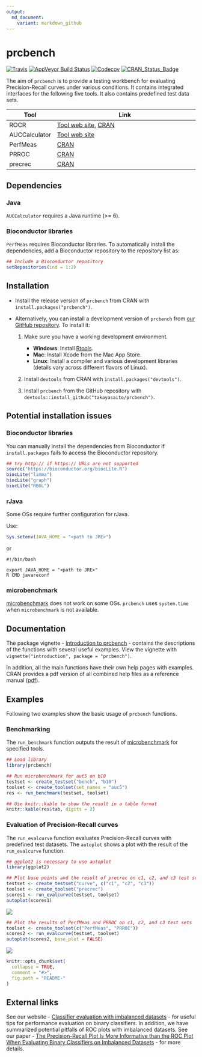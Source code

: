 ```yaml
---
output:
  md_document:
    variant: markdown_github
---
```


# prcbench

[![Travis](https://img.shields.io/travis/takayasaito/prcbench.svg?maxAge=2592000)](https://travis-ci.org/takayasaito/prcbench)
[![AppVeyor Build Status](https://ci.appveyor.com/api/projects/status/github/takayasaito/prcbench?branch=master&svg=true)](https://ci.appveyor.com/project/takayasaito/prcbench)
[![Codecov](https://img.shields.io/codecov/c/github/takayasaito/prcbench.svg?maxAge=2592000)](https://codecov.io/github/takayasaito/prcbench?branch=master)
[![CRAN_Status_Badge](http://www.r-pkg.org/badges/version/prcbench)](http://cran.r-project.org/package=prcbench)

The aim of `prcbench` is to provide a testing workbench for evaluating 
Precision-Recall curves under various conditions. It contains integrated 
interfaces for the following five tools. It also contains predefined test data sets. 

| Tool          | Link                                                     |
| ------------- | -------------------------------------------------------- |
| ROCR          | [Tool web site](http://rocr.bioinf.mpi-sb.mpg.de), [CRAN](https://cran.r-project.org/package=ROCR)          |
| AUCCalculator | [Tool web site](http://mark.goadrich.com/programs/AUC)    |
| PerfMeas      | [CRAN](https://cran.r-project.org/package=PerfMeas)      |
| PRROC         | [CRAN](https://cran.r-project.org/package=PRROC)         |
| precrec       | [CRAN](https://cran.r-project.org/package=precrec)       |

## Dependencies
### Java
`AUCCalculator` requires a Java runtime (>= 6).

### Bioconductor libraries
`PerfMeas` requires Bioconductor libraries. 
To automatically install the dependencies, add a Bioconductor repository to the repository list as: 
```r
## Include a Bioconductor repository
setRepositories(ind = 1:2)
```

## Installation
* Install the release version of `prcbench` from CRAN with `install.packages("prcbench")`.

* Alternatively, you can install a development version of `prcbench` from [our GitHub repository](https://github.com/takayasaito/prcbench). To install it:

    1. Make sure you have a working development environment.
        * **Windows**: Install [Rtools](http://cran.r-project.org/bin/windows/Rtools/).
        * **Mac**: Install Xcode from the Mac App Store.
        * **Linux**: Install a compiler and various development libraries (details vary across different flavors of Linux).

    2. Install `devtools` from CRAN with `install.packages("devtools")`.

    3. Install `prcbench` from the GitHub repository with `devtools::install_github("takayasaito/prcbench")`.

## Potential installation issues
### Bioconductor libraries
You can manually install the dependencies from Bioconductor
if `install.packages` fails to access the Bioconductor repository.
```r
## try http:// if https:// URLs are not supported
source("https://bioconductor.org/biocLite.R")
biocLite("limma")
biocLite("graph")
biocLite("RBGL")
```

### rJava
Some OSs require further configuration for rJava.

Use:
```r
Sys.setenv(JAVA_HOME = "<path to JRE>")
```

or

```
#!/bin/bash

export JAVA_HOME = "<path to JRE>"
R CMD javareconf
```

### microbenchmark
[microbenchmark](https://cran.r-project.org/package=microbenchmark) does not work on some OSs.
`prcbench` uses `system.time` when `microbenchmark` is not available.

## Documentation
The package vignette - [Introduction to prcbench](https://cran.r-project.org/web/packages/prcbench/vignettes/introduction.html) - contains the descriptions of the functions with several useful examples. View the vignette with `vignette("introduction", package = "prcbench")`.

In addition, all the main functions have their own help pages with examples. CRAN provides a pdf version of all combined help files as a reference manual ([pdf](https://cran.r-project.org/web/packages/prcbench/prcbench.pdf)).

## Examples

Following two examples show the basic usage of `prcbench` functions.

### Benchmarking

The `run_benchmark` function outputs the result of [microbenchmark](https://cran.r-project.org/package=microbenchmark) for specified tools.
```r
## Load library
library(prcbench)

## Run microbenchmark for aut5 on b10
testset <- create_testset("bench", "b10")
toolset <- create_toolset(set_names = "auc5")
res <- run_benchmark(testset, toolset)

## Use knitr::kable to show the result in a table format
knitr::kable(res$tab, digits = 2)
```

### Evaluation of Precision-Recall curves
The `run_evalcurve` function evaluates Precision-Recall curves with predefined
test datasets. The `autoplot` shows a plot with the result of the 
`run_evalcurve` function.

```r
## ggplot2 is necessary to use autoplot
library(ggplot2)

## Plot base points and the result of precrec on c1, c2, and c3 test sets
testset <- create_testset("curve", c("c1", "c2", "c3"))
toolset <- create_toolset("precrec")
scores1 <- run_evalcurve(testset, toolset)
autoplot(scores1)
```

![](https://rawgit.com/takayasaito/prcbench/master/README_files/figure-markdown_github/unnamed-chunk-5-1.png)

```r
## Plot the results of PerfMeas and PRROC on c1, c2, and c3 test sets
toolset <- create_toolset(c("PerfMeas", "PRROC"))
scores2 <- run_evalcurve(testset, toolset)
autoplot(scores2, base_plot = FALSE)
```

![](https://rawgit.com/takayasaito/prcbench/master/README_files/figure-markdown_github/unnamed-chunk-5-2.png)

```r
knitr::opts_chunk$set(
  collapse = TRUE,
  comment = "#>",
  fig.path = "README-"
)
```


## External links
See our website - [Classifier evaluation with imbalanced datasets](https://classeval.wordpress.com/) - for useful tips for performance evaluation on binary classifiers. In addition, we have summarized potential pitfalls of ROC plots with imbalanced datasets. See our paper - [The Precision-Recall Plot Is More Informative than the ROC Plot When Evaluating Binary Classifiers on Imbalanced Datasets](http://journals.plos.org/plosone/article?id=10.1371/journal.pone.0118432) - for more details.
